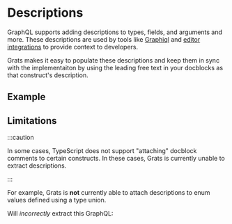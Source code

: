 
# Descriptions

GraphQL supports adding descriptions to types, fields, and arguments and more. These descriptions are used by tools like [Graphiql](https://github.com/graphql/graphiql) and [editor integrations](https://marketplace.visualstudio.com/items?itemName=meta.relay) to provide context to developers.

Grats makes it easy to populate these descriptions and keep them in sync with the implementaiton by using the leading free text in your docblocks as that construct's description.

## Example

<GratsCode mode="both" out={Example} />

## Limitations

:::caution

In some cases, TypeScript does not support "attaching" docblock comments to certain constructs. In these cases, Grats is currently unable to extract descriptions.

:::

For example, Grats is **not** currently able to attach descriptions to enum values defined using a type union.

<GratsCode mode="ts" out={EnumFail} />

Will _incorrectly_ extract this GraphQL:

<GratsCode mode="gql" out={EnumFail} />
